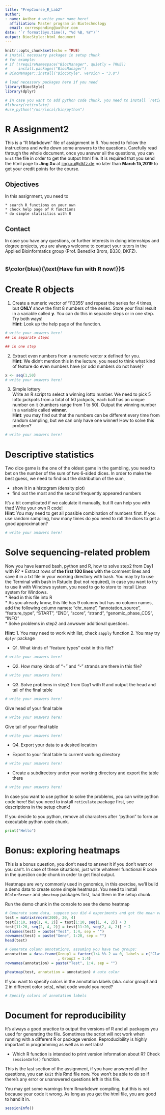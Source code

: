 ---
title: "PrepCourse_R_Lab2"
author: 
- name: Author # write your name here!
  affiliation: Master program in Biotechnology
  email: corresponding@author.com
date: '`r format(Sys.time(), "%d %B, %Y")`' 
output: BiocStyle::html_document
---

```{r setup, include=FALSE, message=FALSE, warning=FALSE}
knitr::opts_chunk$set(echo = TRUE)
# install necessary packages in setup chunk
# for example:
# if (!requireNamespace("BiocManager", quietly = TRUE))
#     install.packages("BiocManager")
# BiocManager::install("BiocStyle", version = "3.8")

# load necessary packages here if you need
library(BiocStyle)
library(dplyr)

# In case you want to add python code chunk, you need to install `reticulate` package
#library(reticulate)
#use_python("/usr/local/bin/python")
```

# R Assignment2
This is a “R Markdown” file of assignment in R. You need to follow the instructions and write down some answers to the questions. Carefully read through the whole document, once you answer all the questions, you can `knit` the file in order to get the output html file. It is required that you send the html page to **Jing Xu** at <jing.xu@dkfz.de> no later than **March 15,2019** to get your credit points for the course.

## Objectives
In this assignment, you need to

    * search R functions on your own
    * check help page of R functions
    * do simple statisitics with R

## Contact
In case you have any questions, or further interests in doing internships and degree projects, you are always welcome to contact your tutors in the Applied Bioinformatics group (Prof. Benedikt Brors, B330, DKFZ).


<font size="4"> $\color{blue}{\text{Have fun with R now!}}$ </font> 
=================================================================

# Create R objects
1. Create a numeric vector of '113355' and repeat the series for 4 times, but __ONLY__ show the first 8 numbers of the series. Store your final result in a variable called __y__. You can do this in separate steps or in one step. Try both ways!     
__Hint:__ Look up the help page of the function.
```{r}
# write your answers here!
## in separate steps

## in one step
```

2. Extract even numbers from a numeric vector __x__ defined for you.  
__Hint:__ We didn't mention this in the lecture, you need to think what kind of feature do even numbers have (or odd numbers do not have)?
```{r}
x <- seq(1,50)
# write your answers here!

```

3. Simple lottery  
Write an R script to select a winning lotto number. We need to pick 5 lotto jackpots from a total of 50 jackpots, each ball has an unique number on it (numbers range from 1 to 50). Output the winning number in a variable called __winner__.  
__Hint__: you may find out that the numbers can be different every time from random sampling, but we can only have one winner! How to solve this problem? 
```{r}
# write your answers here!

```


# Descriptive statistics
Two dice game is the one of the oldest game in the gambling, you need to bet on the number of the sum of two 6-sided dices. In order to make the best guess, we need to find out the distribution of the sum,  

- show it in a histogram (density plot) 
- find out the most and the second frequently appeared numbers

It's a bit complicated if we calculate it manually, but R can help you with that! Write your own R code!  
__Hint__: You may need to get all possible combination of numbers first. If you use random sampling, how many times do you need to roll the dices to get a good approximation? 
```{r Dice game}
# write your answers here!


```


# Solve sequencing-related problem
Now you have learned bash, python and R, how to solve step2 from Day1 with R? 
* Extract rows of **the first 100 lines** with the comment lines and save it in a txt file in your working directory with bash. You may try to use the Terminal with bash in Rstudio (but not required), in case you want to try to use it with Windows system, you need to go to store to install Linux system for Windows.  
* Read in this file into R  
* As you already know, this file has 9 columns but has no column names, add the following column names: "chr_name", "annotation_source", "feature_type", "START", "END", "score", "strand", "genomic_phase_CDS", "INFO"  
* Solve problems in step2 and anwswer additional questions.  

__Hint__: 1. You may need to work with list, check `sapply` function 2. You may try `dplyr` package

- Q1. What kinds of "feature types" exist in this file?
```{r feature types}
# write your answers here!

```

- Q2. How many kinds of "+" and "-" strands are there in this file?
```{r strands}
# write your answers here!

```

- Q3. Solve problems in step2 from Day1 with R and output the head and tail of the final table

```{r solve problems in step2}
# write your answers here!

```

Give head of your final table
```{r head}
# write your answers here!

```

Give tail of your final table
```{r tail}
# write your answers here!

```


- Q4. Export your data to a desired location

* Export to your final table to current working directory 
```{r echo=TRUE,eval=FALSE}
# write your answers here!

```

* Create a subdirectory under your working directory and export the table there
```{r echo=TRUE,eval=FALSE}
# write your answers here!

```


In case you want to use python to solve the problems, you can write python code here! But you need to install `reticulate` package first, see descriptions in the setup chunk! 

If you decide to you python, remove all characters after "python" to form an executable python code chunk.
```{python, include = FALSE, eval=FALSE}
print("Hello")
```



# Bonus: exploring heatmaps
This is a bonus question, you don't need to answer it if you don't want or you can't. In case of these situations, just write whatever functional R code in the question code chunk in order to get final output. 

Heatmaps are very commonly used in genomics, in this exercise, we'll build a demo data to create some simple heatmaps. You need to install `RColorBrewer` and `pheatmap` packages first, load them in the setup chunk. 

Run the demo chunk in the console to see the demo heatmap
```{r heatmap demo}
# Generate some data, suppose you did 4 experiments and got the mean values of expression on a number of genes
test = matrix(rnorm(200), 20, 4)
test[1:10, seq(1, 4, 2)] = test[1:10, seq(1, 4, 2)] + 3
test[11:20, seq(2, 4, 2)] = test[11:20, seq(2, 4, 2)] + 2
colnames(test) = paste("Test", 1:4, sep = "")
rownames(test) = paste("Gene", 1:20, sep = "")
head(test)

# Generate column annotations, assuming you have two groups:
annotation = data.frame(Group1 = factor(1:4 %% 2 == 0, labels = c("Class1", "Class2"))
                        , Group2 = 1:4)
rownames(annotation) = paste("Test", 1:4, sep = "")

pheatmap(test, annotation = annotation) # auto color

```

If you want to specify colors in the annotation labels (aka. color group1 and 2 in different color sets), what code would you need?
```{r}
# Specify colors of annotation labels

```


# Document for reproducibility
It's always a good practice to output the versions of R and all packages you used for generating the file. Sometimes the script will not work when running with a different R or package version. Reproducibility is highly important in programming as well as in wet labs!

* Which R function is intended to print version information about R? Check `sessionInfo()` function.

This is the last section of the assignment, if you have answered all the questions, you can `knit` this Rmd file now. You won't be able to do so if there's any error or unanswered questions left in this file.

You may get some warnings from Rmarkdown compiling, but this is not because your code it wrong. As long as you get the html file, you are good to hand it in.
```{r}
sessionInfo() 
```


